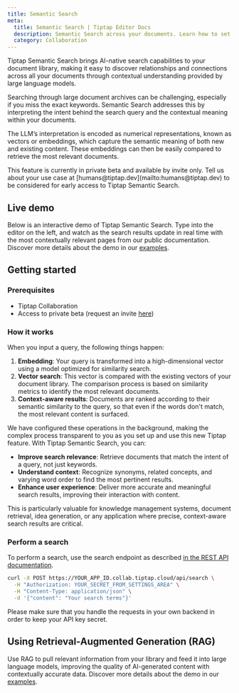 ```yaml
---
title: Semantic Search
meta:
  title: Semantic Search | Tiptap Editor Docs
  description: Semantic Search across your documents. Learn how to set up and use it here in the Docs!
  category: Collaboration
---
```



Tiptap Semantic Search brings AI-native search capabilities to your document library, making it easy to discover relationships and connections across all your documents through contextual understanding provided by large language models.

Searching through large document archives can be challenging, especially if you miss the exact keywords. Semantic Search addresses this by interpreting the intent behind the search query and the contextual meaning within your documents. 

The LLM’s interpretation is encoded as numerical representations, known as vectors or embeddings, which capture the semantic meaning of both new and existing content. These embeddings can then be easily compared to retrieve the most relevant documents.

<Callout title="Private Beta" variant="hint">
  This feature is currently in private beta and available by invite only. Tell us about your use case at [humans@tiptap.dev](mailto:humans@tiptap.dev) to be considered for early access to Tiptap Semantic Search.
</Callout>

## Live demo

Below is an interactive demo of Tiptap Semantic Search. Type into the editor on the left, and watch as the search results update in real time with the most contextually relevant pages from our public documentation. Discover more details about the demo in our [examples](https://ai-demo.tiptap.dev/preview/Examples/SemanticSearch). 

<CodeDemo src="https://ai-demo.tiptap.dev/preview/Examples/SemanticSearch?hideSource=1" />

## Getting started

### Prerequisites

- Tiptap Collaboration
- Access to private beta (request an invite [here](mailto:humans@tiptap.dev))

### How it works

When you input a query, the following things happen:
1. **Embedding**: Your query is transformed into a high-dimensional vector using a model optimized for similarity search.
2. **Vector search**: This vector is compared with the existing vectors of your document library. The comparison process is based on similarity metrics to identify the most relevant documents.
3. **Context-aware results**: Documents are ranked according to their semantic similarity to the query, so that even if the words don't match, the most relevant content is surfaced.

We have configured these operations in the background, making the complex process transparent to you as you set up and use this new Tiptap feature. With Tiptap Semantic Search, you can: 

- **Improve search relevance**: Retrieve documents that match the intent of a query, not just keywords.
- **Understand context**: Recognize synonyms, related concepts, and varying word order to find the most pertinent results.
- **Enhance user experience**: Deliver more accurate and meaningful search results, improving their interaction with content.

This is particularly valuable for knowledge management systems, document retrieval, idea generation, or any application where precise, context-aware search results are critical.

### Perform a search

To perform a search, use the search endpoint as described [in the REST API documentation](/collaboration/documents/rest-api#search-for-documents).

```bash
curl -X POST https://YOUR_APP_ID.collab.tiptap.cloud/api/search \
  -H "Authorization: YOUR_SECRET_FROM_SETTINGS_AREA" \
  -H "Content-Type: application/json" \
  -d '{"content": "Your search terms"}'
```

<Callout title="Keeping your API key secret" variant="hint">
  Please make sure that you handle the requests in your own backend in order to keep your API key
  secret.
</Callout>


## Using Retrieval-Augmented Generation (RAG)

Use RAG to pull relevant information from your library and feed it into large language models, improving the quality of AI-generated content with contextually accurate data. Discover more details about the demo in our [examples](https://ai-demo.tiptap.dev/preview/Examples/RAG). 

<CodeDemo src="https://ai-demo.tiptap.dev/preview/Examples/RAG?hideSource=1" />
